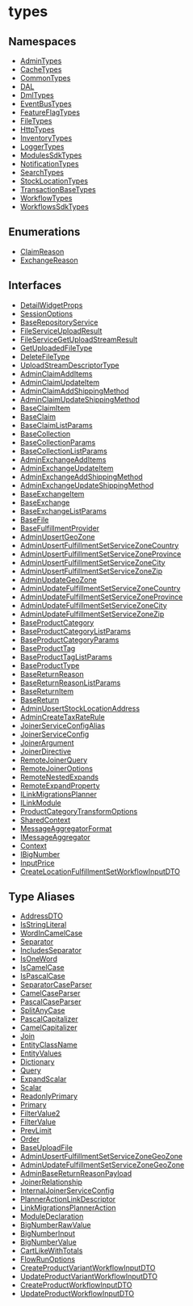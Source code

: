 
# types

## Namespaces

- [AdminTypes](../../types/types.AdminTypes/page.mdx)
- [CacheTypes](../../types/types.CacheTypes/page.mdx)
- [CommonTypes](../../types/types.CommonTypes/page.mdx)
- [DAL](../../types/types.DAL/page.mdx)
- [DmlTypes](../../types/types.DmlTypes/page.mdx)
- [EventBusTypes](../../types/types.EventBusTypes/page.mdx)
- [FeatureFlagTypes](../../types/types.FeatureFlagTypes/page.mdx)
- [FileTypes](../../types/types.FileTypes/page.mdx)
- [HttpTypes](../../types/types.HttpTypes/page.mdx)
- [InventoryTypes](../../types/types.InventoryTypes/page.mdx)
- [LoggerTypes](../../types/types.LoggerTypes/page.mdx)
- [ModulesSdkTypes](../../types/types.ModulesSdkTypes/page.mdx)
- [NotificationTypes](../../types/types.NotificationTypes/page.mdx)
- [SearchTypes](../../types/types.SearchTypes/page.mdx)
- [StockLocationTypes](../../types/types.StockLocationTypes/page.mdx)
- [TransactionBaseTypes](../../types/types.TransactionBaseTypes/page.mdx)
- [WorkflowTypes](../../types/types.WorkflowTypes/page.mdx)
- [WorkflowsSdkTypes](../../types/types.WorkflowsSdkTypes/page.mdx)

## Enumerations

- [ClaimReason](../../types/enums/types.ClaimReason/page.mdx)
- [ExchangeReason](../../types/enums/types.ExchangeReason/page.mdx)

## Interfaces

- [DetailWidgetProps](../../types/interfaces/types.DetailWidgetProps/page.mdx)
- [SessionOptions](../../types/interfaces/types.SessionOptions/page.mdx)
- [BaseRepositoryService](../../types/interfaces/types.BaseRepositoryService/page.mdx)
- [FileServiceUploadResult](../../types/interfaces/types.FileServiceUploadResult/page.mdx)
- [FileServiceGetUploadStreamResult](../../types/interfaces/types.FileServiceGetUploadStreamResult/page.mdx)
- [GetUploadedFileType](../../types/interfaces/types.GetUploadedFileType/page.mdx)
- [DeleteFileType](../../types/interfaces/types.DeleteFileType/page.mdx)
- [UploadStreamDescriptorType](../../types/interfaces/types.UploadStreamDescriptorType/page.mdx)
- [AdminClaimAddItems](../../types/interfaces/types.AdminClaimAddItems/page.mdx)
- [AdminClaimUpdateItem](../../types/interfaces/types.AdminClaimUpdateItem/page.mdx)
- [AdminClaimAddShippingMethod](../../types/interfaces/types.AdminClaimAddShippingMethod/page.mdx)
- [AdminClaimUpdateShippingMethod](../../types/interfaces/types.AdminClaimUpdateShippingMethod/page.mdx)
- [BaseClaimItem](../../types/interfaces/types.BaseClaimItem/page.mdx)
- [BaseClaim](../../types/interfaces/types.BaseClaim/page.mdx)
- [BaseClaimListParams](../../types/interfaces/types.BaseClaimListParams/page.mdx)
- [BaseCollection](../../types/interfaces/types.BaseCollection/page.mdx)
- [BaseCollectionParams](../../types/interfaces/types.BaseCollectionParams/page.mdx)
- [BaseCollectionListParams](../../types/interfaces/types.BaseCollectionListParams/page.mdx)
- [AdminExchangeAddItems](../../types/interfaces/types.AdminExchangeAddItems/page.mdx)
- [AdminExchangeUpdateItem](../../types/interfaces/types.AdminExchangeUpdateItem/page.mdx)
- [AdminExchangeAddShippingMethod](../../types/interfaces/types.AdminExchangeAddShippingMethod/page.mdx)
- [AdminExchangeUpdateShippingMethod](../../types/interfaces/types.AdminExchangeUpdateShippingMethod/page.mdx)
- [BaseExchangeItem](../../types/interfaces/types.BaseExchangeItem/page.mdx)
- [BaseExchange](../../types/interfaces/types.BaseExchange/page.mdx)
- [BaseExchangeListParams](../../types/interfaces/types.BaseExchangeListParams/page.mdx)
- [BaseFile](../../types/interfaces/types.BaseFile/page.mdx)
- [BaseFulfillmentProvider](../../types/interfaces/types.BaseFulfillmentProvider/page.mdx)
- [AdminUpsertGeoZone](../../types/interfaces/types.AdminUpsertGeoZone/page.mdx)
- [AdminUpsertFulfillmentSetServiceZoneCountry](../../types/interfaces/types.AdminUpsertFulfillmentSetServiceZoneCountry/page.mdx)
- [AdminUpsertFulfillmentSetServiceZoneProvince](../../types/interfaces/types.AdminUpsertFulfillmentSetServiceZoneProvince/page.mdx)
- [AdminUpsertFulfillmentSetServiceZoneCity](../../types/interfaces/types.AdminUpsertFulfillmentSetServiceZoneCity/page.mdx)
- [AdminUpsertFulfillmentSetServiceZoneZip](../../types/interfaces/types.AdminUpsertFulfillmentSetServiceZoneZip/page.mdx)
- [AdminUpdateGeoZone](../../types/interfaces/types.AdminUpdateGeoZone/page.mdx)
- [AdminUpdateFulfillmentSetServiceZoneCountry](../../types/interfaces/types.AdminUpdateFulfillmentSetServiceZoneCountry/page.mdx)
- [AdminUpdateFulfillmentSetServiceZoneProvince](../../types/interfaces/types.AdminUpdateFulfillmentSetServiceZoneProvince/page.mdx)
- [AdminUpdateFulfillmentSetServiceZoneCity](../../types/interfaces/types.AdminUpdateFulfillmentSetServiceZoneCity/page.mdx)
- [AdminUpdateFulfillmentSetServiceZoneZip](../../types/interfaces/types.AdminUpdateFulfillmentSetServiceZoneZip/page.mdx)
- [BaseProductCategory](../../types/interfaces/types.BaseProductCategory/page.mdx)
- [BaseProductCategoryListParams](../../types/interfaces/types.BaseProductCategoryListParams/page.mdx)
- [BaseProductCategoryParams](../../types/interfaces/types.BaseProductCategoryParams/page.mdx)
- [BaseProductTag](../../types/interfaces/types.BaseProductTag/page.mdx)
- [BaseProductTagListParams](../../types/interfaces/types.BaseProductTagListParams/page.mdx)
- [BaseProductType](../../types/interfaces/types.BaseProductType/page.mdx)
- [BaseReturnReason](../../types/interfaces/types.BaseReturnReason/page.mdx)
- [BaseReturnReasonListParams](../../types/interfaces/types.BaseReturnReasonListParams/page.mdx)
- [BaseReturnItem](../../types/interfaces/types.BaseReturnItem/page.mdx)
- [BaseReturn](../../types/interfaces/types.BaseReturn/page.mdx)
- [AdminUpsertStockLocationAddress](../../types/interfaces/types.AdminUpsertStockLocationAddress/page.mdx)
- [AdminCreateTaxRateRule](../../types/interfaces/types.AdminCreateTaxRateRule/page.mdx)
- [JoinerServiceConfigAlias](../../types/interfaces/types.JoinerServiceConfigAlias/page.mdx)
- [JoinerServiceConfig](../../types/interfaces/types.JoinerServiceConfig/page.mdx)
- [JoinerArgument](../../types/interfaces/types.JoinerArgument/page.mdx)
- [JoinerDirective](../../types/interfaces/types.JoinerDirective/page.mdx)
- [RemoteJoinerQuery](../../types/interfaces/types.RemoteJoinerQuery/page.mdx)
- [RemoteJoinerOptions](../../types/interfaces/types.RemoteJoinerOptions/page.mdx)
- [RemoteNestedExpands](../../types/interfaces/types.RemoteNestedExpands/page.mdx)
- [RemoteExpandProperty](../../types/interfaces/types.RemoteExpandProperty/page.mdx)
- [ILinkMigrationsPlanner](../../types/interfaces/types.ILinkMigrationsPlanner/page.mdx)
- [ILinkModule](../../types/interfaces/types.ILinkModule/page.mdx)
- [ProductCategoryTransformOptions](../../types/interfaces/types.ProductCategoryTransformOptions/page.mdx)
- [SharedContext](../../types/interfaces/types.SharedContext/page.mdx)
- [MessageAggregatorFormat](../../types/interfaces/types.MessageAggregatorFormat/page.mdx)
- [IMessageAggregator](../../types/interfaces/types.IMessageAggregator/page.mdx)
- [Context](../../types/interfaces/types.Context/page.mdx)
- [IBigNumber](../../types/interfaces/types.IBigNumber/page.mdx)
- [InputPrice](../../types/interfaces/types.InputPrice/page.mdx)
- [CreateLocationFulfillmentSetWorkflowInputDTO](../../types/interfaces/types.CreateLocationFulfillmentSetWorkflowInputDTO/page.mdx)

## Type Aliases

- [AddressDTO](../../types/types/types.AddressDTO/page.mdx)
- [IsStringLiteral](../../types/types/types.IsStringLiteral/page.mdx)
- [WordInCamelCase](../../types/types/types.WordInCamelCase/page.mdx)
- [Separator](../../types/types/types.Separator/page.mdx)
- [IncludesSeparator](../../types/types/types.IncludesSeparator/page.mdx)
- [IsOneWord](../../types/types/types.IsOneWord/page.mdx)
- [IsCamelCase](../../types/types/types.IsCamelCase/page.mdx)
- [IsPascalCase](../../types/types/types.IsPascalCase/page.mdx)
- [SeparatorCaseParser](../../types/types/types.SeparatorCaseParser/page.mdx)
- [CamelCaseParser](../../types/types/types.CamelCaseParser/page.mdx)
- [PascalCaseParser](../../types/types/types.PascalCaseParser/page.mdx)
- [SplitAnyCase](../../types/types/types.SplitAnyCase/page.mdx)
- [PascalCapitalizer](../../types/types/types.PascalCapitalizer/page.mdx)
- [CamelCapitalizer](../../types/types/types.CamelCapitalizer/page.mdx)
- [Join](../../types/types/types.Join/page.mdx)
- [EntityClassName](../../types/types/types.EntityClassName/page.mdx)
- [EntityValues](../../types/types/types.EntityValues/page.mdx)
- [Dictionary](../../types/types/types.Dictionary/page.mdx)
- [Query](../../types/types/types.Query/page.mdx)
- [ExpandScalar](../../types/types/types.ExpandScalar/page.mdx)
- [Scalar](../../types/types/types.Scalar/page.mdx)
- [ReadonlyPrimary](../../types/types/types.ReadonlyPrimary/page.mdx)
- [Primary](../../types/types/types.Primary/page.mdx)
- [FilterValue2](../../types/types/types.FilterValue2/page.mdx)
- [FilterValue](../../types/types/types.FilterValue/page.mdx)
- [PrevLimit](../../types/types/types.PrevLimit/page.mdx)
- [Order](../../types/types/types.Order/page.mdx)
- [BaseUploadFile](../../types/types/types.BaseUploadFile/page.mdx)
- [AdminUpsertFulfillmentSetServiceZoneGeoZone](../../types/types/types.AdminUpsertFulfillmentSetServiceZoneGeoZone/page.mdx)
- [AdminUpdateFulfillmentSetServiceZoneGeoZone](../../types/types/types.AdminUpdateFulfillmentSetServiceZoneGeoZone/page.mdx)
- [AdminBaseReturnReasonPayload](../../types/types/types.AdminBaseReturnReasonPayload/page.mdx)
- [JoinerRelationship](../../types/types/types.JoinerRelationship/page.mdx)
- [InternalJoinerServiceConfig](../../types/types/types.InternalJoinerServiceConfig/page.mdx)
- [PlannerActionLinkDescriptor](../../types/types/types.PlannerActionLinkDescriptor/page.mdx)
- [LinkMigrationsPlannerAction](../../types/types/types.LinkMigrationsPlannerAction/page.mdx)
- [ModuleDeclaration](../../types/types/types.ModuleDeclaration/page.mdx)
- [BigNumberRawValue](../../types/types/types.BigNumberRawValue/page.mdx)
- [BigNumberInput](../../types/types/types.BigNumberInput/page.mdx)
- [BigNumberValue](../../types/types/types.BigNumberValue/page.mdx)
- [CartLikeWithTotals](../../types/types/types.CartLikeWithTotals/page.mdx)
- [FlowRunOptions](../../types/types/types.FlowRunOptions/page.mdx)
- [CreateProductVariantWorkflowInputDTO](../../types/types/types.CreateProductVariantWorkflowInputDTO/page.mdx)
- [UpdateProductVariantWorkflowInputDTO](../../types/types/types.UpdateProductVariantWorkflowInputDTO/page.mdx)
- [CreateProductWorkflowInputDTO](../../types/types/types.CreateProductWorkflowInputDTO/page.mdx)
- [UpdateProductWorkflowInputDTO](../../types/types/types.UpdateProductWorkflowInputDTO/page.mdx)
